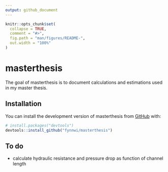 ```yaml
---
output: github_document
---
```


<!-- README.md is generated from README.Rmd. Please edit that file -->

```r
knitr::opts_chunk$set(
  collapse = TRUE,
  comment = "#>",
  fig.path = "man/figures/README-",
  out.width = "100%"
)
```

# masterthesis

<!-- badges: start -->
<!-- badges: end -->

The goal of masterthesis is to document calculations and estimations used in my master thesis.

## Installation

You can install the development version of masterthesis from [GitHub](https://github.com/) with:

``` r
# install.packages("devtools")
devtools::install_github("fynnwi/masterthesis")
```


## To do

- calculate hydraulic resistance and pressure drop as function of channel length
